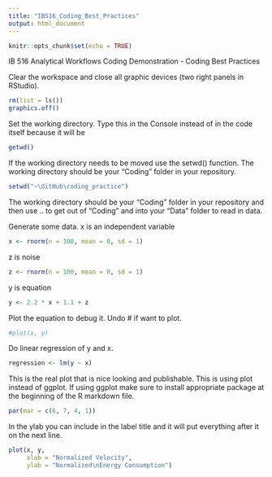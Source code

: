 ```yaml
---
title: "IB516_Coding_Best_Practices"
output: html_document
---
```


```r
knitr::opts_chunk$set(echo = TRUE)
```

IB 516 Analytical Workflows
Coding Demonstration - Coding Best Practices

Clear the workspace and close all graphic devices (two right panels in RStudio).

```r
rm(list = ls())
graphics.off()
```

Set the working directory.  Type this in the Console instead of in the code itself because it will be

```r
getwd()
```
If the working directory needs to be moved use the setwd() function.  The working directory should be your "Coding" folder in your repository.

```r
setwd("~\GitHub\coding_practice")
```
The working directory should be your "Coding" folder in your repository and then use ..\ to get out of "Coding" and into your "Data" folder to read in data.

Generate some data.
x is an independent variable

```r
x <- rnorm(n = 100, mean = 0, sd = 1)
```

z is noise

```r
z <- rnorm(n = 100, mean = 0, sd = 1)
```

y is equation

```r
y <- 2.2 * x + 1.1 + z
```

Plot the equation to debug it.  Undo # if want to plot.

```r
#plot(x, y)
```

Do linear regression of y and x.

```r
regression <- lm(y ~ x)
```

This is the real plot that is nice looking and publishable.  This is using plot instead of ggplot.  If using ggplot make sure to install appropriate package at the beginning of the R markdown file.

```r
par(mar = c(6, 7, 4, 1))
```

In the ylab you can include \n in the label title and it will put everything after it on the next line.

```r
plot(x, y,
     xlab = "Normalized Velocity",
     ylab = "Normalized\nEnergy Consumption")
```

